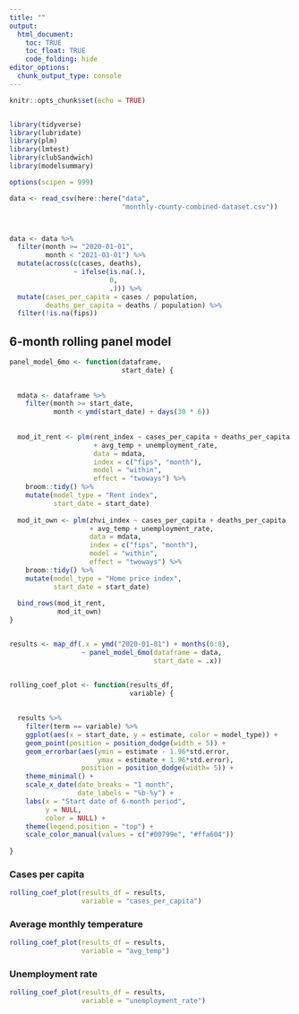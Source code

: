 ```yaml
---
title: ""
output: 
  html_document:
    toc: TRUE
    toc_float: TRUE
    code_folding: hide
editor_options: 
  chunk_output_type: console
---
```


```r
knitr::opts_chunk$set(echo = TRUE)


library(tidyverse)
library(lubridate)
library(plm)
library(lmtest)
library(clubSandwich)
library(modelsummary)

options(scipen = 999)

data <- read_csv(here::here("data",
                            "monthly-county-combined-dataset.csv"))



data <- data %>% 
  filter(month >= "2020-01-01",
         month < "2021-03-01") %>% 
  mutate(across(c(cases, deaths),
                ~ ifelse(is.na(.),
                         0,
                         .))) %>% 
  mutate(cases_per_capita = cases / population,
         deaths_per_capita = deaths / population) %>% 
  filter(!is.na(fips))


```

## 6-month rolling panel model

```r

panel_model_6mo <- function(dataframe,
                            start_date) {
  
  
  mdata <- dataframe %>% 
    filter(month >= start_date,
           month < ymd(start_date) + days(30 * 6))
  
  
  mod_it_rent <- plm(rent_index ~ cases_per_capita + deaths_per_capita 
                     + avg_temp + unemployment_rate,
                     data = mdata,
                     index = c("fips", "month"),
                     model = "within",
                     effect = "twoways") %>% 
    broom::tidy() %>% 
    mutate(model_type = "Rent index",
           start_date = start_date)
  
  mod_it_own <- plm(zhvi_index ~ cases_per_capita + deaths_per_capita 
                    + avg_temp + unemployment_rate,
                    data = mdata,
                    index = c("fips", "month"),
                    model = "within",
                    effect = "twoways") %>% 
    broom::tidy() %>% 
    mutate(model_type = "Home price index",
           start_date = start_date)
  
  bind_rows(mod_it_rent,
            mod_it_own)
}


results <- map_df(.x = ymd("2020-01-01") + months(0:8),
                  ~ panel_model_6mo(dataframe = data,
                                    start_date = .x))


rolling_coef_plot <- function(results_df,
                              variable) {
  
  
  results %>% 
    filter(term == variable) %>% 
    ggplot(aes(x = start_date, y = estimate, color = model_type)) +
    geom_point(position = position_dodge(width = 5)) +
    geom_errorbar(aes(ymin = estimate - 1.96*std.error,
                      ymax = estimate + 1.96*std.error),
                  position = position_dodge(width= 5)) +
    theme_minimal() +
    scale_x_date(date_breaks = "1 month",
                 date_labels = "%b-%y") +
    labs(x = "Start date of 6-month period",
         y = NULL,
         color = NULL) +
    theme(legend.position = "top") +
    scale_color_manual(values = c("#00799e", "#ffa604"))
  
}

```

### Cases per capita

```r
rolling_coef_plot(results_df = results,
                  variable = "cases_per_capita")
```

### Average monthly temperature

```r
rolling_coef_plot(results_df = results,
                  variable = "avg_temp")
```

### Unemployment rate

```r
rolling_coef_plot(results_df = results,
                  variable = "unemployment_rate")

```
